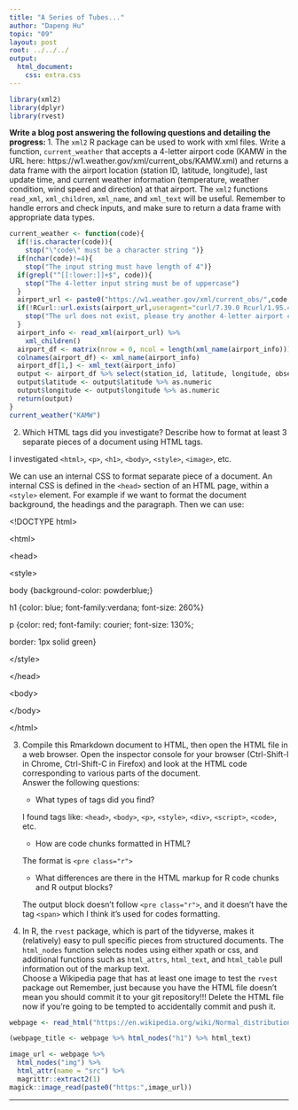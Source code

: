 ```yaml
---
title: "A Series of Tubes..."
author: "Dapeng Hu"
topic: "09"
layout: post
root: ../../../
output: 
  html_document: 
    css: extra.css
---
```


```r
library(xml2)
library(dplyr)
library(rvest)
```

**Write a blog post answering the following questions and detailing the progress: **
1. The `xml2` R package can be used to work with xml files. Write a function, `current_weather` that accepts a 4-letter airport code (KAMW in the URL here: https://w1.weather.gov/xml/current_obs/KAMW.xml) and returns a data frame with the airport location (station ID, latitude, longitude), last update time, and current weather information (temperature, weather condition, wind speed and direction) at that airport. The `xml2` functions `read_xml`, `xml_children`, `xml_name`, and `xml_text` will be useful. Remember to handle errors and check inputs, and make sure to return a data frame with appropriate data types. 

```r
current_weather <- function(code){
  if(!is.character(code)){
    stop("\"code\" must be a character string ")}
  if(nchar(code)!=4){
    stop("The input string must have length of 4")}
  if(grepl("^[[:lower:]]+$", code)){
    stop("The 4-letter input string must be of uppercase")
  }
  airport_url <- paste0("https://w1.weather.gov/xml/current_obs/",code,".xml",sep="")
  if(!RCurl::url.exists(airport_url,useragent="curl/7.39.0 Rcurl/1.95.4.5")){
    stop("The url does not exist, please try another 4-letter airport code")
  }
  airport_info <- read_xml(airport_url) %>% 
    xml_children()
  airport_df <- matrix(nrow = 0, ncol = length(xml_name(airport_info))) %>% data.frame()
  colnames(airport_df) <- xml_name(airport_info)
  airport_df[1,] <- xml_text(airport_info)
  output <- airport_df %>% select(station_id, latitude, longitude, observation_time, weather, temperature_string, wind_string)
  output$latitude <- output$latitude %>% as.numeric
  output$longitude <- output$longitude %>% as.numeric
  return(output)
}
current_weather("KAMW")
```



2. Which HTML tags did you investigate? Describe how to format at least 3 separate pieces of a document using HTML tags.

I investigated  `<html>`, `<p>`, `<h1>`, `<body>`, `<style>`, `<image>`, etc.

We can use an internal CSS to format separate piece of a document. An internal CSS is defined in the `<head>` section of an HTML page, within a `<style>` element. For example if we want to format the document background, the headings and the paragraph. Then we can use:

\<!DOCTYPE html\>

\<html\>

\<head\>

\<style\>

body {background-color: powderblue;}

h1 {color: blue; 
font-family:verdana; 
font-size: 260%}

p {color: red; 
font-family: courier; 
font-size: 130%;

border: 1px solid green}

\</style\>

\</head\>

\<body\>

\</body\>

\</html\>



3. Compile this Rmarkdown document to HTML, then open the HTML file in a web browser. Open the inspector console for your browser (Ctrl-Shift-I in Chrome, Ctrl-Shift-C in Firefox) and look at the HTML code corresponding to various parts of the document. <br>
Answer the following questions:
    - What types of tags did you find? 
    
    I found tags like: `<head>`, `<body>`, `<p>`, `<style>`, `<div>`, `<script>`, `<code>`, etc.
    - How are code chunks formatted in HTML?
    
    The format is `<pre class="r">`
    - What differences are there in the HTML markup for R code chunks and R output blocks?
    
    The output block doesn't follow `<pre class="r">`, and it doesn't have the tag `<span>` which I think it's used for codes formatting.

4. In R, the `rvest` package, which is part of the tidyverse, makes it (relatively) easy to pull specific pieces from structured documents. The `html_nodes` function selects nodes using either xpath or css, and additional functions such as `html_attrs`, `html_text`, and `html_table` pull information out of the markup text.<br>
Choose a Wikipedia page that has at least one image to test the `rvest` package out
Remember, just because you have the HTML file doesn't mean you should commit it to your git repository!!! Delete the HTML file now if you're going to be tempted to accidentally commit and push it.

```r
webpage <- read_html("https://en.wikipedia.org/wiki/Normal_distribution")

(webpage_title <- webpage %>% html_nodes("h1") %>% html_text)

image_url <- webpage %>% 
  html_nodes("img") %>% 
  html_attr(name = "src") %>% 
  magrittr::extract2(1) 
magick::image_read(paste0("https:",image_url))

```
---
